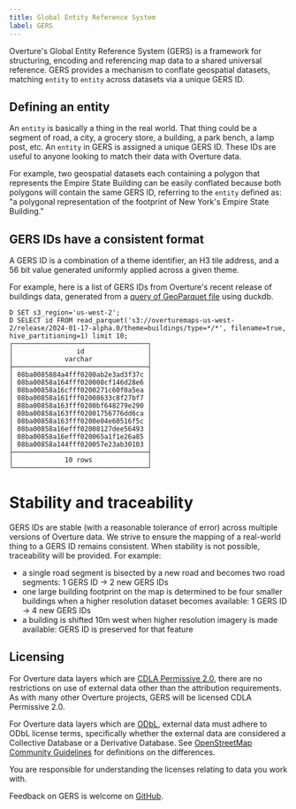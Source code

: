 ```yaml
---
title: Global Entity Reference System
label: GERS
---
```


Overture's Global Entity Reference System (GERS) is a framework for structuring, encoding and referencing map data to a shared universal reference. GERS provides a mechanism to conflate geospatial datasets, matching `entity` to `entity` across datasets via a unique GERS ID.

## Defining an entity

An `entity` is basically a thing in the real world. That thing could be a segment of road, a city, a grocery store, a building, a park bench, a lamp post, etc. An `entity` in GERS is assigned a unique GERS ID. These IDs are useful to anyone looking to match their data with Overture data. 

For example, two geospatial datasets each containing a polygon that represents the Empire State Building can be easily conflated because both polygons will contain the same GERS ID, referring to the `entity` defined as: "a polygonal representation of the footprint of New York's Empire State Building." 


## GERS IDs have a consistent format

A GERS ID is a combination of a theme identifier, an H3 tile address, and a 56 bit value generated uniformly applied across a given theme.

For example, here is a list of GERS IDs from Overture's recent release of buildings data, generated from a [query of GeoParquet file](https://github.com/OvertureMaps/data) using duckdb. 

```
D SET s3_region='us-west-2';
D SELECT id FROM read_parquet('s3://overturemaps-us-west-2/release/2024-01-17-alpha.0/theme=buildings/type=*/*', filename=true, hive_partitioning=1) limit 10;
┌──────────────────────────────────┐
│                id                │
│             varchar              │
├──────────────────────────────────┤
│ 08ba0085884a4fff0200ab2e3ad3f37c │
│ 08ba00858a164fff020008cf146d28e6 │
│ 08ba00858a16cfff0200271c60f0a5ea │
│ 08ba00858a161fff02008633c8f27bf7 │
│ 08ba00858a163fff0200bf648279e290 │
│ 08ba00858a163fff02001756776dd6ca │
│ 08ba00858a163fff0200e04e60516f5c │
│ 08ba00858a16efff02008127dee56493 │
│ 08ba00858a16efff020065a1f1e26a85 │
│ 08ba00858a144fff020057e23ab30103 │
├──────────────────────────────────┤
│             10 rows              │
└──────────────────────────────────┘
```

# Stability and traceability

GERS IDs are stable (with a reasonable tolerance of error) across multiple versions of Overture data. We strive to ensure the mapping of a real-world thing to a GERS ID remains consistent. When stability is not possible, traceability will be provided. For example:

- a single road segment is bisected by a new road and becomes two road segments: 1 GERS ID → 2 new GERS IDs
- one large building footprint on the map is determined to be four smaller buildings when a higher resolution dataset becomes available: 1 GERS ID → 4 new GERS IDs
- a building is shifted 10m west when higher resolution imagery is made available: GERS ID is preserved for that feature


## Licensing
For Overture data layers which are [CDLA Permissive 2.0](https://cdla.dev/permissive-2-0/), there are no restrictions on use of external data other than the attribution requirements. As with many other Overture projects, GERS will be licensed CDLA Permissive 2.0.

For Overture data layers which are [ODbL](https://opendatacommons.org/licenses/odbl/), external data must adhere to ODbL license terms, specifically whether the external data are considered a Collective Database or a Derivative Database. See
[OpenStreetMap Community Guidelines](https://wiki.osmfoundation.org/wiki/Licence/Community_Guidelines/Collective_Database_Guideline_Guideline) for definitions on the differences.

You are responsible for understanding the licenses relating to data you work with.

Feedback on GERS is welcome on [GitHub](https://github.com/OvertureMaps/schema/discussions).
